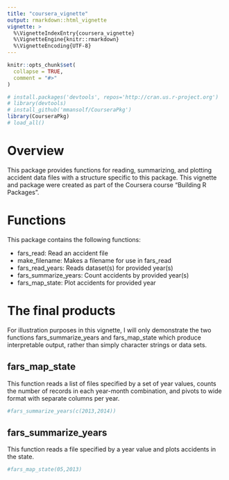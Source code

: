 ```yaml
---
title: "coursera_vignette"
output: rmarkdown::html_vignette
vignette: >
  %\VignetteIndexEntry{coursera_vignette}
  %\VignetteEngine{knitr::rmarkdown}
  %\VignetteEncoding{UTF-8}
---
```


```r
knitr::opts_chunk$set(
  collapse = TRUE,
  comment = "#>"
)
```

```r
# install.packages('devtools', repos='http://cran.us.r-project.org')
# library(devtools)
# install_github('mmansolf/CourseraPkg')
library(CourseraPkg)
# load_all()
```

# Overview

This package provides functions for reading, summarizing, and plotting accident data files with a structure specific to this package. This vignette and package were created as part of the Coursera course "Building R Packages".

# Functions

This package contains the following functions:

* fars_read: Read an accident file
* make_filename: Makes a filename for use in fars_read
* fars_read_years: Reads dataset(s) for provided year(s)
* fars_summarize_years: Count accidents by provided year(s)
* fars_map_state: Plot accidents for provided year

# The final products

For illustration purposes in this vignette, I will only demonstrate the two functions fars_summarize_years and fars_map_state which produce interpretable output, rather than simply character strings or data sets.

## fars_map_state

This function reads a list of files specified by a set of year values, counts the number of records in each year-month combination, and pivots to wide format with separate columns per year.

```r
#fars_summarize_years(c(2013,2014))
```

## fars_summarize_years

This function reads a file specified by a year value and plots accidents in the state.

```r
#fars_map_state(05,2013)
```
